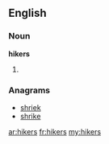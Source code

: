 ==English==

===Noun===
'''hikers'''

# {{plural of|hiker}}

===Anagrams===
* [[shriek#English|shriek]]
* [[shrike#English|shrike]]

[[ar:hikers]]
[[fr:hikers]]
[[my:hikers]]